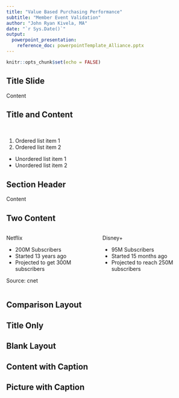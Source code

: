 ```yaml
---
title: "Value Based Purchasing Performance"
subtitle: "Member Event Validation"
author: "John Ryan Kivela, MA"
date: "`r Sys.Date()`"
output: 
  powerpoint_presentation:
    reference_doc: powerpointTemplate_Alliance.pptx
---
```


```r
knitr::opts_chunk$set(echo = FALSE)
```


## Title Slide

Content


## Title and Content

<br>

1. Ordered list item 1
2. Ordered list item 2

* Unordered list item 1
* Unordered list item 2



## Section Header

Content


## Two Content

:::::: {.columns}
::: {.column}
Netflix

- 200M Subscribers
- Started 13 years ago
- Projected to get 300M subscribers

Source: cnet
:::

::: {.column}
Disney+

- 95M Subscribers
- Started 15 months ago
- Projected to reach 250M subscribers
:::

::::::


## Comparison Layout


## Title Only


## Blank Layout


## Content with Caption


## Picture with Caption



